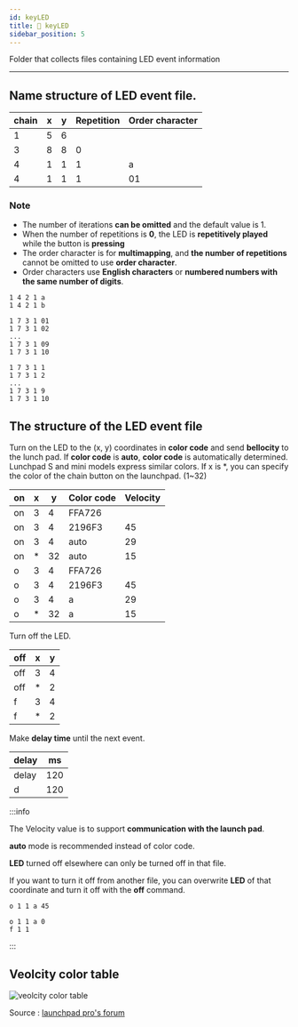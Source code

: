 ```yaml
---
id: keyLED
title: 📁 keyLED
sidebar_position: 5
---
```



Folder that collects files containing LED event information

---

## **Name** structure of LED event file.

| chain | x   | y   | Repetition | Order character |
| ----- | --- | --- | ---------- | --------------- |
| 1     | 5   | 6   |            |                 |
| 3     | 8   | 8   | 0          |                 |
| 4     | 1   | 1   | 1          | a               |
| 4     | 1   | 1   | 1          | 01              |

### Note

- The number of iterations **can be omitted** and the default value is 1.
- When the number of repetitions is **0**, the LED is **repetitively played** while the button is **pressing**
- The order character is for **multimapping**, and **the number of repetitions** cannot be omitted to use **order character**.
- Order characters use **English characters** or **numbered numbers with the same number of digits**.

```text title="Possible example 1"
1 4 2 1 a
1 4 2 1 b
```

```text title="Possible example 2"
1 7 3 1 01
1 7 3 1 02
...
1 7 3 1 09
1 7 3 1 10
```

```text title="Impossible example"
1 7 3 1 1
1 7 3 1 2
...
1 7 3 1 9
1 7 3 1 10
```

## The structure of the LED event **file**

<Tabs>
  <TabItem value="on" label="on" default>

Turn on the LED to the (x, y) coordinates in **color code** and send **bellocity** to the lunch pad. If **color code** is **auto**, **color code** is automatically determined. Lunchpad S and mini models express similar colors. If x is \*, you can specify the color of the chain button on the launchpad. (1~32)

| on  | x   | y   | Color code | Velocity |
| --- | --- | --- | ---------- | -------- |
| on  | 3   | 4   | FFA726     | ​        |
| on  | 3   | 4   | 2196F3     | 45       |
| on  | 3   | 4   | auto       | 29       |
| on  | \*  | 32  | auto       | 15       |
| o   | 3   | 4   | FFA726     | ​        |
| o   | 3   | 4   | 2196F3     | 45       |
| o   | 3   | 4   | a          | 29       |
| o   | \*  | 32  | a          | 15       |

  </TabItem>
  <TabItem value="off" label="off">

Turn off the LED.

| off | x   | y   |
| --- | --- | --- |
| off | 3   | 4   |
| off | \*  | 2   |
| f   | 3   | 4   |
| f   | \*  | 2   |

  </TabItem>
  <TabItem value="delay" label="delay">

Make **delay time** until the next event.

| delay | ms  |
| ----- | --- |
| delay | 120 |
| d     | 120 |

  </TabItem>
</Tabs>

:::info

The Velocity value is to support **communication with the launch pad**.

**auto** mode is recommended instead of color code.

**LED** turned off elsewhere can only be turned off in that file.

If you want to turn it off from another file, you can overwrite **LED** of that coordinate and turn it off with the **off** command.

```text title="1 1 1"
o 1 1 a 45
```

```text title="1 1 2"
o 1 1 a 0
f 1 1
```

:::

## Veolcity color table

![veolcity color table](http://i.imgur.com/Wc4Yh7j.jpg)

Source : [launchpad pro's forum](http://forum.launchpad-pro.com/viewtopic.php?id=4055)
